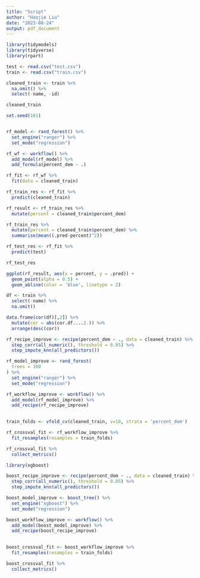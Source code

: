 ```yaml
---
title: "Script"
author: "Haojie Liu"
date: "2023-08-24"
output: pdf_document
---
```


```r
library(tidymodels)
library(tidyverse)
library(rpart)
```


```r
test <- read.csv("test.csv")
train <- read.csv("train.csv")
```


```r

cleaned_train <- train %>% 
  na.omit() %>% 
  select(-name, -id)

cleaned_train
```

```r

set.seed(101)


rf_model <- rand_forest() %>% 
  set_engine("ranger") %>% 
  set_mode("regression")

rf_wf <- workflow() %>% 
  add_model(rf_model) %>% 
  add_formula(percent_dem ~ .)

rf_fit <- rf_wf %>%
  fit(data = cleaned_train)


```

```r

rf_train_res <- rf_fit %>%
  predict(cleaned_train)

rf_result <- rf_train_res %>% 
  mutate(percent = cleaned_train$percent_dem)

rf_train_res %>% 
  mutate(percent = cleaned_train$percent_dem) %>% 
  summarise(mean((.pred-percent)^2))

rf_test_res <- rf_fit %>% 
  predict(test)

rf_test_res

ggplot(rf_result, aes(x = percent, y = .pred)) +
  geom_point(alpha = 0.5) + 
  geom_abline(color = 'blue', linetype = 2)

```
```r

df <- train %>% 
  select(-name) %>% 
  na.omit()

data.frame(cor(df)[,2]) %>% 
  mutate(cor = abs(cor.df....2.)) %>% 
  arrange(desc(cor))
```


##############################################

```r

rf_recipe_improve <- recipe(percent_dem ~ ., data = cleaned_train) %>% 
  step_corr(all_numeric(), threshold = 0.85) %>% 
  step_impute_knn(all_predictors())

rf_model_improve <- rand_forest(
  trees = 100
) %>% 
  set_engine("ranger") %>% 
  set_mode("regression")

rf_workflow_improve <- workflow() %>% 
  add_model(rf_model_improve) %>% 
  add_recipe(rf_recipe_improve)
  

```


```r

train_folds <- vfold_cv(cleaned_train, v=10, strata = 'percent_dem')

rf_crossval_fit <- rf_workflow_improve %>% 
  fit_resamples(resamples = train_folds)

```

```r

rf_crossval_fit %>% 
  collect_metrics()

```



##############################################

```r

library(xgboost)

boost_recipe_improve <- recipe(percent_dem ~ ., data = cleaned_train) %>% 
  step_corr(all_numeric(), threshold = 0.85) %>% 
  step_impute_knn(all_predictors())

boost_model_improve <- boost_tree() %>% 
  set_engine("xgboost") %>% 
  set_mode("regression")

boost_workflow_improve <- workflow() %>% 
  add_model(boost_model_improve) %>% 
  add_recipe(boost_recipe_improve)
  

```


```r

boost_crossval_fit <- boost_workflow_improve %>% 
  fit_resamples(resamples = train_folds)

```

```r

boost_crossval_fit %>% 
  collect_metrics()

```







